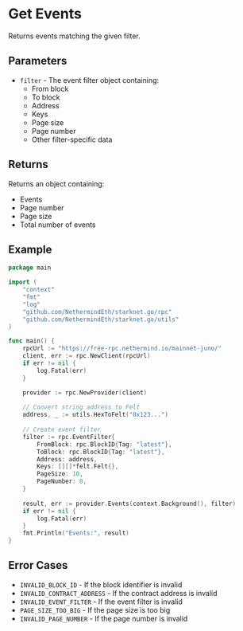 # Get Events

Returns events matching the given filter.

## Parameters

- `filter` - The event filter object containing:
  - From block
  - To block
  - Address
  - Keys
  - Page size
  - Page number
  - Other filter-specific data

## Returns

Returns an object containing:
- Events
- Page number
- Page size
- Total number of events

## Example

```go
package main

import (
	"context"
	"fmt"
	"log"
	"github.com/NethermindEth/starknet.go/rpc"
	"github.com/NethermindEth/starknet.go/utils"
)

func main() {
	rpcUrl := "https://free-rpc.nethermind.io/mainnet-juno/"
	client, err := rpc.NewClient(rpcUrl)
	if err != nil {
		log.Fatal(err)
	}

	provider := rpc.NewProvider(client)
	
	// Convert string address to Felt
	address, _ := utils.HexToFelt("0x123...")
	
	// Create event filter
	filter := rpc.EventFilter{
		FromBlock: rpc.BlockID{Tag: "latest"},
		ToBlock: rpc.BlockID{Tag: "latest"},
		Address: address,
		Keys: [][]*felt.Felt{},
		PageSize: 10,
		PageNumber: 0,
	}
	
	result, err := provider.Events(context.Background(), filter)
	if err != nil {
		log.Fatal(err)
	}
	fmt.Println("Events:", result)
}
```

## Error Cases

- `INVALID_BLOCK_ID` - If the block identifier is invalid
- `INVALID_CONTRACT_ADDRESS` - If the contract address is invalid
- `INVALID_EVENT_FILTER` - If the event filter is invalid
- `PAGE_SIZE_TOO_BIG` - If the page size is too big
- `INVALID_PAGE_NUMBER` - If the page number is invalid 